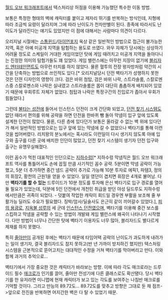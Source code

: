 {{{#!html
<iframe title="YouTube video player" width="480" height="390" src="http://www.youtube.com/embed/C2jagMMQyNs" frameborder="0" allowfullscreen></iframe>
}}}

[[월드 오브 워크래프트]]에서 텍스처리상 허점을 이용해 가능했던 특수한 이동 방법. 

보통은 특정한 형태의 벽에 캐릭터를 붙이고 제자리 뛰기를 반복하는 방식인데, 지형에 따라 조금씩 요령이 달라지며 그에 따라 난이도가 천차만별이 된다. 종족에 따라서도 난이도가 달라진다는 얘기도 있었지만 이 점에 대해서는 사람마다 의견이 다르다.

오리지널 시절에는 [[스톰윈드]]/[[아이언포지]] 옥상 같은 일반적인 방법으로 접근이 불가능한 지역, 혹은 아예 미공개 지역을 탐험하는 용도로 쓰였다. 와우 자체가 당시에는 상상하기 어려울 정도로 스케일이 거대한 게임이었던 탓에 게임 때려치고 미공개 지역을 돌아다니는 진정한 의미의 탐험가들도 꽤 있었다. 게임 밸런스에는 아무런 지장이 없기에 [[블리자드 엔터테인먼트]]도 아무런 터치를 하지 않았다. 물론 혈투의 전장 왕자방처럼 약간의 시간을 단축하는 방법으로 쓰인적도 있다.[* 오리지널당시 던전 벽타기가 성행하지 못한 것은 던젼 디자인의 영향이 크다. 검은 바위 첨탑, 검은 바위 나락, 스트라솔룸, 스칼로멘스중 스칼로멘스와 나락은 실내였고 스트라솔룸은 몹이 대단히 촘촘하게 배치되어 있었기 때문에 우회루트 자체가 없었다. 첨탑과 나락은 특정구간의 진입로가 좁아서 우회가 힘들었다.]

그런데 [[불타는 성전]]에 들어서 인스턴스 던전이 크게 간단화 되었고, [[던전 찾기 시스템]]도 없던 때라서 편의를 위해 공략을 하면 던전을 한바퀴 뺑 돌아 막넴이 입구 앞에 있도록 설계한 던전이 많았다. 물론, 다른 층에 있다던가 보통은 올라갈 수 없는 벽 위에 있다던가 해서 일반적인 방법으로는 입구 앞에 있는 막넴에 갈 수 없었으나 벽타기를 통해 이런 것을 씹어버렸다. 리치왕의 분노에서는 혹시라도 이런일이 다시 생기지 않도록 아예 입구와 출구를 다른 곳에 배치한 인던이 많았고, 던전 찾기 시스템이 생기자 던전 입구와 출구는 유명무실해졌다.  

이런 꼼수가 먹힌 대표적인 인던으로는 [[지하수렁]][* 지하수렁 막넴직은 월드 오브 워크래프트 역사를 통틀어서도 손에 꼽힐 만큼 사기적인 꼼수 공략. 5분이면 막넴 공략이 가능했고, 5분 더 추가하면 중간 넴드 공략이 추가로 가능해 10분 투자로 에픽1, 파템3, 정의의 휘장2, 황천의 근원1을 얻을 수 있었다. 일일 영던이 겹치면 휘장은 4개로 불어남. 다만 '''벽타기를 할 수 있는''' 드루이드가 10분 정도를 투자해 은신 벽타기로 입구 경로를 열어둘 필요가 있었는데, 덕분에 5인 던전에서 개천민 취급을 받던 야성 딜드루도 지하수렁에서만큼은 귀족이 되었다. - 덧붙여 작업한 캐릭이 회드일 경우엔 부활을 보조해 줄 부활가능 딜러도 수요가 필요했다. 징박/암사/딜술사도 은근히 같이 끼어갈수 있었다.], [[피의 용광로]], [[지옥불 성루]]의 세 군데 [[인스턴스 던전]]였으며, 벽타기를 이용해 중간 보스를 스킵하고 막넴을 공략할 수 있는 방법이 개발돼 게임 밸런스에 왜곡이 나타나기 시작했다. 다만 방법이 너무나 간단한 탓에 벽타기 이용자도 너무 많아, 블리자드도 별다르게 제재를 하지 못했다.

특히 [[줄아만]]이 공개된 후에는 벽타기 때문에 타임어택 공략의 난이도가 과도하게 내려가는 일이 생기자, 결국 블리자드도 참지 못하고(반 년 가까이 방치하긴 했지만) 텍스처링 시스템을 근본적으로 뜯어고치는 대대적인 수정을 거쳐 벽타기를 막아버리고 만다. 이와 함께 과거의 추억으로...

벽타기에서 가장 중요한 것은 캐릭터가 바라보는 방향. 이에 따라 각도 매크로라는 드루이드 필수 [[매크로]]가 인기를 끌어, 줄아만 전성기에 다른 클래스로도 확산됐다. 당시 벽타기를 한 유저라면 미니맵에 현재 캐릭터가 보고 있는 각도를 보여주는 나침반 매크로를 기억할 것이다. 그리고 만능의 89.72도... 89.72도를 맞추고 방향은 그대로 둔 채 점프->앞으로 전진을 반복하면 어지간한 벽은 다 탈 수 있었기 때문.
